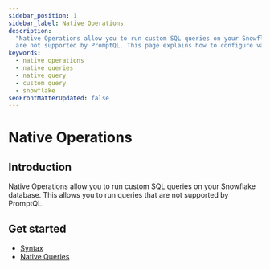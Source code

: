 ```yaml
---
sidebar_position: 1
sidebar_label: Native Operations
description:
  "Native Operations allow you to run custom SQL queries on your Snowflake database. This allows you to run queries that
  are not supported by PromptQL. This page explains how to configure various types of native queries in PromptQL."
keywords:
  - native operations
  - native queries
  - native query
  - custom query
  - snowflake
seoFrontMatterUpdated: false
---
```


# Native Operations

## Introduction

Native Operations allow you to run custom SQL queries on your Snowflake database. This allows you to run queries that are not supported by PromptQL.

## Get started

- [Syntax](/reference/connectors/snowflake/native-operations/syntax.mdx)
- [Native Queries](/reference/connectors/snowflake/native-operations/native-queries.mdx)
